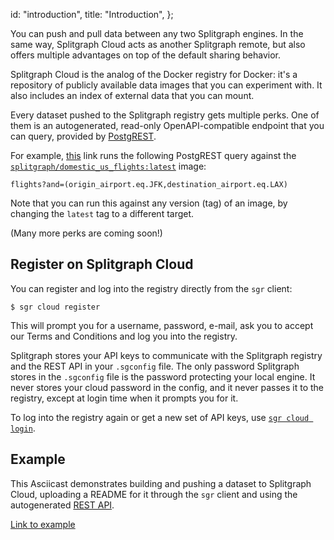   id: "introduction",
  title: "Introduction",
};

You can push and pull data between any two Splitgraph engines. In the same way,
Splitgraph Cloud acts as another Splitgraph remote, but also offers multiple advantages
on top of the default sharing behavior.

Splitgraph Cloud is the analog of the Docker registry for Docker: it's a repository of
publicly available data images that you can experiment with. It also includes an index
of external data that you can mount.

Every dataset pushed to the Splitgraph registry gets multiple perks. One of them
is an autogenerated, read-only OpenAPI-compatible endpoint that you can query,
provided by [PostgREST](https://postgrest.org/en/latest/).

For example, [this](<https://data.splitgraph.com/splitgraph/domestic_us_flights/latest/-/rest/flights?and=(origin_airport.eq.JFK,destination_airport.eq.LAX)>) link runs the following PostgREST query against
the [`splitgraph/domestic_us_flights:latest`](/splitgraph/domestic_us_flights/latest/-/overview) image:

```
flights?and=(origin_airport.eq.JFK,destination_airport.eq.LAX)
```

Note that you can run this against any version (tag) of an image, by changing the `latest` tag to a different target.

(Many more perks are coming soon!)

## Register on Splitgraph Cloud

You can register and log into the registry directly from the `sgr` client:

```shell-session
$ sgr cloud register
```

This will prompt you for a username, password, e-mail, ask you to accept our Terms and Conditions
and log you into the registry.

Splitgraph stores your API keys to communicate with the Splitgraph registry and the REST API in your `.sgconfig` file.
The only password Splitgraph stores in the `.sgconfig` file is the password protecting your local engine. It never
stores your cloud password in the config, and it never passes it to the registry, except at login time when it prompts you for it.

To log into the registry again or get a new set of API keys, use [`sgr cloud login`](../sgr/splitgraph-cloud/cloud-login).

## Example

This Asciicast demonstrates building and pushing a dataset to Splitgraph Cloud, uploading a
README for it through the `sgr` client and using the autogenerated [REST API](./publish-rest-api).

[Link to example](https://github.com/splitgraph/splitgraph/tree/master/examples/splitgraph-cloud)

<cast src="@splitgraph/content/casts/versioned/latest/splitgraph-cloud.cast" />
